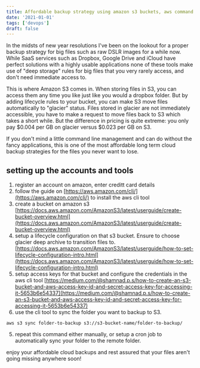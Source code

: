 ```yaml
---
title: Affordable backup strategy using amazon s3 buckets, aws command line tool and glacier storage rules
date: '2021-01-01'
tags: ['devops']
draft: false
---
```


In the midsts of new year resolutions I've been on the lookout for a proper backup strategy for big files such as raw DSLR images for a while now. While SaaS services such as Dropbox, Google Drive and iCloud have perfect solutions with a highly usable applications none of these tools make use of "deep storage" rules for big files that you very rarely access, and don't need immediate access to.

This is where Amazon S3 comes in. When storing files in S3, you can access them any time you like just like you would a dropbox folder. But by adding lifecycle rules to your bucket, you can make S3 move files automatically to "glacier" status. Files stored in glacier are not immediately accessible, you have to make a request to move files back to S3 which takes a short while. But the difference in pricing is quite extreme: you only pay \$0.004 per GB on glacier versus \$0.023 per GB on S3.

If you don't mind a little command line management and can do without the fancy applications, this is one of the most affordable long term cloud backup strategies for the files you never want to lose.

## setting up the accounts and tools

1. register an account on amazon, enter creditt card details
2. follow the guide on [https://aws.amazon.com/cli/](https://aws.amazon.com/cli/) to install the aws cli tool
3. create a bucket on amazon s3 [https://docs.aws.amazon.com/AmazonS3/latest/userguide/create-bucket-overview.html](https://docs.aws.amazon.com/AmazonS3/latest/userguide/create-bucket-overview.html)
4. setup a lifecycle configuration on that s3 bucket. Ensure to choose glacier deep archive to transition files to. [https://docs.aws.amazon.com/AmazonS3/latest/userguide/how-to-set-lifecycle-configuration-intro.html](https://docs.aws.amazon.com/AmazonS3/latest/userguide/how-to-set-lifecycle-configuration-intro.html)
5. setup access keys for that bucket and configure the credentials in the aws cli tool [https://medium.com/@shamnad.p.s/how-to-create-an-s3-bucket-and-aws-access-key-id-and-secret-access-key-for-accessing-it-5653b6e54337](https://medium.com/@shamnad.p.s/how-to-create-an-s3-bucket-and-aws-access-key-id-and-secret-access-key-for-accessing-it-5653b6e54337)
6. use the cli tool to sync the folder you want to backup to S3.

```
aws s3 sync folder-to-backup s3://s3-bucket-name/folder-to-backup/
```

5. repeat this command either manually, or setup a cron job to automatically sync your folder to the remote folder.

enjoy your affordable cloud backups and rest assured that your files aren't going missing anywhere soon!
